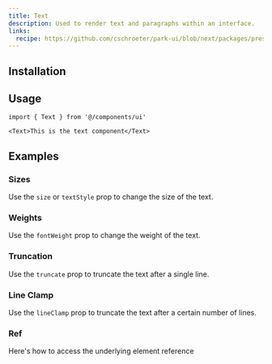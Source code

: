 ```yaml
---
title: Text
description: Used to render text and paragraphs within an interface.
links:
  recipe: https://github.com/cschroeter/park-ui/blob/next/packages/preset/src/recipes/text.ts
---
```


<ComponentExample name="basic" />

## Installation

<InstallationGuide />

## Usage

```tsx
import { Text } from '@/components/ui'
```

```tsx
<Text>This is the text component</Text>
```

## Examples

### Sizes

Use the `size` or `textStyle` prop to change the size of the text.

<ComponentExample name="sizes" />

### Weights

Use the `fontWeight` prop to change the weight of the text.

<ComponentExample name="weights" />

### Truncation

Use the `truncate` prop to truncate the text after a single line.

<ComponentExample name="truncate" />

### Line Clamp

Use the `lineClamp` prop to truncate the text after a certain number of lines.

<ComponentExample name="lineClamp" />

### Ref

Here's how to access the underlying element reference

<ComponentExample name="ref"  codeOnly/>